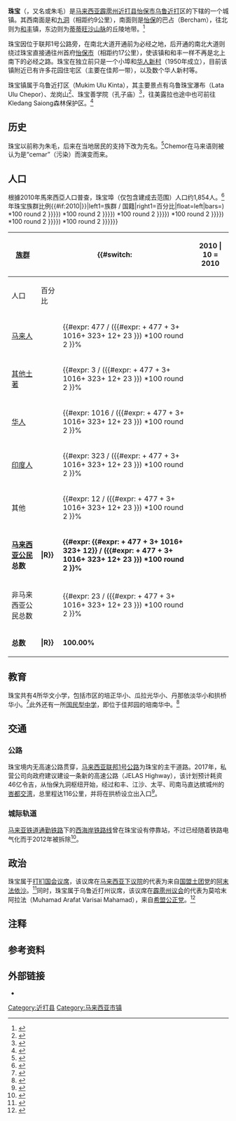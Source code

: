 {{for|服饰配件|珠宝}}
{{expand language|ms}}
{{Infobox settlement
|name                    = 珠宝
|official_name           = {{native name|en|Chemor|icon=no}}
|nickname                = 
|translit_lang1          = 其他文字
|translit_lang1_type1    = [[淡米尔语|淡米尔语]]
|translit_lang1_info1    = சிம்மோர்
|settlement_type         = {{MAS}}[[马来西亚城市|城镇]]
|motto                   = 
|image_skyline           = <!--要去Mapillary/OpenStreetCam找图片了-->
|image_caption           = 
|pushpin_map             = Malaysia Perak#Malaysia
|pushpin_label_position  = right
|pushpin_map_caption     = '''珠宝'''位于[[霹雳州|霹雳州]]和[[马来西亚|马来西亚]]的位置
|subdivision_type        = [[世界政区索引|国家]]
|subdivision_name        = {{MAS}}
|subdivision_type1       = [[马来西亚州属|州属]]
|subdivision_name1       = {{Perak}}
|subdivision_type2       = [[马来西亚县份|县份]]
|subdivision_name2       = [[近打县|近打县]]
|established_title       = 开埠
|established_date        = 1950
|area_magnitude          = 
|unit_pref               =
|area_footnotes          =
|area_total_km2          =
|population_as_of        = 2010
|population_footnotes    = {{my10|2}}
|population_note         = 
|population_total        = 未知
|population_density_km2  = 
|timezone                = 
|utc_offset              = 
|timezone_DST            = 
|utc_offset_DST          = 
|coordinates             = {{coord|4|43|N|101|7|E|region:MY|display=inline,title}}
|elevation_footnotes     = 
|elevation_m             = 
|elevation_ft            = 
|postal_code_type        = [[马来西亚邮政编码|邮编]]
|postal_code             = 31200
|area_code               =
|blank_name              =
|blank_info              =
|blank1_name             =
|blank1_info             =
|website                 = {{URL|http://www.mbi.gov.my/}}
|footnotes               = 
}}

'''珠宝'''（{{lang-ms|Chemor}}，又名{{lang-ms|Chepor}}或朱毛）是[[马来西亚|马来西亚]][[霹雳州|霹雳州]][[近打县|近打县]][[怡保市|怡保市]][[乌鲁近打|乌鲁近打]]区的下辖的一个城镇。其西南面是{{tsl|en|Bandar Meru Raya|美露拉也}}和[[九洞新村|九洞]]（相距约9公里），南面则是[[怡保|怡保]]的巴占（Bercham），往北则为[[和丰|和丰]]镇，东边则为[[蒂蒂旺沙山脉|蒂蒂旺沙山脉]]的丘陵地带。<ref>{{cite web|url=https://www.propsocial.my/location/313/chinese/chemor|title=珠宝, 怡保的评价|website=PropSocial|accessdate=2020-07-22|archive-date=2020-07-22|archive-url=https://web.archive.org/web/20200722105629/https://www.propsocial.my/location/313/chinese/chemor|dead-url=no}}</ref>

珠宝因位于联邦1号公路旁，在南北大道开通前为必经之地，后开通的南北大道则绕过珠宝直接通往州首府[[怡保市|怡保市]]（相距约17公里），使该镇和和丰一样不再是北上南下的必经之路。珠宝在独立前只是一个小埠和[[华人新村|华人新村]]（1950年成立），目前该镇附近已有许多花园住宅区（主要在佳邦一带），以及数个华人新村等。

珠宝镇属于乌鲁近打区（Mukim Ulu Kinta），其主要景点有乌鲁珠宝瀑布（Lata Ulu Chepor）、龙岗山<ref>{{cite web|url=https://sbkhor.blogspot.com/2016/12/blog-post_26.html|title=爬“龙岗山”|publisher=|accessdate=2020-07-22|archive-date=2020-07-22|archive-url=https://web.archive.org/web/20200722110023/https://sbkhor.blogspot.com/2016/12/blog-post_26.html|dead-url=no}}</ref>、珠宝善学院（孔子庙）<ref>{{cite web|url=https://www.kwongwah.com.my/20171128/%e5%b0%8f%e8%8c%85%e5%b1%8b%e5%8f%98%e5%a0%82%e7%9a%87%e5%af%ba%e5%ba%99-%e7%8f%a0%e5%ae%9d%e5%ad%94%e5%ad%90%e5%ba%99%e6%88%90%e8%91%97%e5%90%8d%e6%99%af%e7%82%b9/|title=小茅屋变堂皇寺庙 珠宝孔子庙成著名景点|website=光华网|accessdate=2020-07-22|archive-date=2020-07-22|archive-url=https://web.archive.org/web/20200722120303/https://www.kwongwah.com.my/20171128/%E5%B0%8F%E8%8C%85%E5%B1%8B%E5%8F%98%E5%A0%82%E7%9A%87%E5%AF%BA%E5%BA%99-%E7%8F%A0%E5%AE%9D%E5%AD%94%E5%AD%90%E5%BA%99%E6%88%90%E8%91%97%E5%90%8D%E6%99%AF%E7%82%B9/|dead-url=no}}</ref>，往美露拉也途中也可前往Kledang Saiong森林保护区。<ref>{{Cite web |url=https://www.forestry.gov.my/en/perak/taman-rimba-kledang-saiong |title=存档副本 |accessdate=2020-07-22 |archive-date=2020-07-22 |archive-url=https://web.archive.org/web/20200722105708/https://www.forestry.gov.my/en/perak/taman-rimba-kledang-saiong |dead-url=no }}</ref>

==历史==
珠宝以前称为朱毛，后来在当地居民的支持下改为先名。<ref>{{cite web|url=https://www.sinchew.com.my/content/content_287846.html|title=河婆菜粄．鸟仔粄|website=www.sinchew.com.my|accessdate=2020-07-22|archive-date=2020-07-22|archive-url=https://web.archive.org/web/20200722153433/https://www.sinchew.com.my/content/content_287846.html|dead-url=no}}</ref>Chemor在马来语则被认为是“cemar”（污染）而演变而来。

==人口==
根據2010年馬來西亞人口普查，珠宝埠（仅包含建成去范围）人口约1,854人。<ref>{{cite web|url=https://newss.statistics.gov.my/newss-portalx/ep/epProductForm.seam?cid=2283&pid=2281|title=Population Distribution by Local Authority Areas and Mukims 2010|accessdate=2016-10-12|author=Department of Statistics Malaysia|date=2013-04-03|publisher=Department Statistics of Malaysia, Official Portal|language=en,ms|archive-date=2019-07-01|archive-url=https://web.archive.org/web/20190701034013/https://newss.statistics.gov.my/newss-portalx/epTimeout.seam|dead-url=no}}</ref>
{{Bar box|title={{#switch:{{lc:2010}}|  2010|10=2010|#default=2010}}年珠宝族群比例{{#if:2010|}}|left1=族群 / 国籍|right1=百分比|float=left|bars={{Bar percent|[[马来西亚马来人|马来人]]|Green|{{#expr: 477 / ({{#expr: + 477 + 3+ 1016+ 323+ 12+ 23 }}) *100 round 2 }}}}{{Bar percent|[[馬來西亞土著|其它土著]]|Teal|{{#expr: 3 / ({{#expr: + 477 + 3+ 1016+ 323+ 12+ 23 }}) *100 round 2 }}}}{{Bar percent|[[馬來西亞華人|华人]]|Red|{{#expr: 1016 / ({{#expr: + 477 + 3+ 1016+ 323+ 12+ 23 }}) *100 round 2 }}}}{{Bar percent|[[马来西亚印度人|印度人]]|Orange|{{#expr: 323 / ({{#expr: + 477 + 3+ 1016+ 323+ 12+ 23 }}) *100 round 2 }}}}{{Bar percent|其他|DarkGray|{{#expr: 12 / ({{#expr: + 477 + 3+ 1016+ 323+ 12+ 23 }}) *100 round 2 }}}}{{Bar percent|非马来西亚公民|Purple|{{#expr: 23 / ({{#expr: + 477 + 3+ 1016+ 323+ 12+ 23 }}) *100 round 2 }}}}}}

{|class="wikitable sortable" style="text-align:right"
|-
!rowspan="2"|[[族群|族群]]
!colspan="2"|{{#switch:{{lc:2010}}
 |  2010 | 10 = 2010
 | #default = 2010}}
|-
!人口
!百分比
|-
|style="text-align:left" | [[马来西亚马来人|马来人]] || {{formatnum:477|R}} || {{#expr: 477 / ({{#expr: + 477 + 3+ 1016+ 323+ 12+ 23 }}) *100 round 2 }}%
|-
|style="text-align:left" | [[馬來西亞土著|其他土著]] || {{formatnum:3|R}} || {{#expr: 3 / ({{#expr: + 477 + 3+ 1016+ 323+ 12+ 23 }}) *100 round 2 }}%
|-
|style="text-align:left" | [[馬來西亞華人|华人]] || {{formatnum:1016|R}} || {{#expr: 1016 / ({{#expr: + 477 + 3+ 1016+ 323+ 12+ 23 }}) *100 round 2 }}%
|-
|style="text-align:left" | [[马来西亚印度人|印度人]] || {{formatnum:323|R}} || {{#expr: 323 / ({{#expr: + 477 + 3+ 1016+ 323+ 12+ 23 }}) *100 round 2 }}%
|-
|style="text-align:left" | 其他 || {{formatnum:12|R}} || {{#expr: 12 / ({{#expr: + 477 + 3+ 1016+ 323+ 12+ 23 }}) *100 round 2 }}%
|-style="background: #EEF"
|style="text-align:left" | '''[[马来西亚人|马来西亚公民]]总数''' || '''{{formatnum:{{#expr: + 477 + 3+ 1016+ 323+ 12}}|R}}''' || '''{{#expr: {{#expr: + 477 + 3+ 1016+ 323+ 12}} / ({{#expr: + 477 + 3+ 1016+ 323+ 12+ 23 }}) *100 round 2 }}%'''
|-
|style="text-align:left" | 非马来西亚公民总数 || {{formatnum:23|R}} || {{#expr: 23 / ({{#expr: + 477 + 3+ 1016+ 323+ 12+ 23 }}) *100 round 2 }}%
|-style="background: #DDE"
|style="text-align:left" | '''总数''' || '''{{formatnum:{{#expr: + 477 + 3+ 1016+ 323+ 12+ 23 }}|R}}''' || '''100.00%'''
|}

==教育==
珠宝共有4所华文小学，包括市区的培正华小、瓜拉光华小、丹那依淡华小和拱桥华小。<ref>{{cite web |title=霹雳华小通讯录 |url=http://web.jiaozong.org.my/doc/srjk/2018/2018_perak.pdf |publisher=马来西亚华校教师会总会（教总） |accessdate=2020-07-22 |archive-date=2020-02-08 |archive-url=https://web.archive.org/web/20200208012727/http://web.jiaozong.org.my/doc/srjk/2018/2018_perak.pdf |dead-url=no }}</ref>此外还有一所[[国民型中学|国民型中学]]，即位于佳邦园的培南华中。<ref>{{Cite web|url=https://www.dongzong.my/resource/images/doc/SMJK/smjk_contact.pdf|title=国民型中学通讯录|accessdate=2018-10-26|author=|date=2009-06|publisher=马来西亚华校教师会总会（教总）|archive-url=https://web.archive.org/web/20181026025122/https://www.dongzong.my/resource/images/doc/SMJK/smjk_contact.pdf|archive-date=2018-10-26|dead-url=no}}</ref>

== 交通 ==
===公路===
珠宝境内无高速公路贯穿，[[马来西亚联邦1号公路|马来西亚联邦1号公路]]为珠宝的主干道路。2017年，私营公司向政府建议建设一条新的高速公路（JELAS Highway），该计划预计耗资46亿令吉，从怡保九洞枢纽开始，经过和丰、江沙、太平、司南马直达槟城州的[[峇都交湾|峇都交湾]]，总里程达116公里，并将在拱桥设立出入口<ref>{{cite news|url=https://www.orientaldaily.com.my/news/central/2017/01/19/181169|title=46亿JELAS大道 九洞通峇都加湾 - 中马|website=[[馬來西亞東方日報|東方網]]|accessdate=2020-07-22|archive-date=2020-02-21|archive-url=https://web.archive.org/web/20200221154635/https://www.orientaldaily.com.my/news/central/2017/01/19/181169|dead-url=no}}</ref>。

===城际轨道===
[[马来亚铁道|马来亚铁道]][[KTM通勤铁路|通勤铁路]]下的[[西海岸铁路线|西海岸铁路线]]曾在珠宝设有停靠站，不过已经随着铁路电气化而于2012年被拆除<ref>{{cite web|url=http://cavingliz-noncave.blogspot.com/2013/10/chemor-railway-station-demolished.html|title=cavingliz non-cave albums: Chemor railway station demolished|first=|last=Cavingliz|date=2013-10-19|publisher=|accessdate=2020-07-22|archive-date=2020-07-22|archive-url=https://web.archive.org/web/20200722104358/http://cavingliz-noncave.blogspot.com/2013/10/chemor-railway-station-demolished.html|dead-url=no}}</ref>。

==政治==
珠宝属于[[打扪国会议席|打扪国会议席]]，该议席在[[马来西亚下议院|马来西亚下议院]]的代表为来自[[国盟|国盟]][[土团党|土团党]]的[[阿末法依沙|阿末法依沙]]。<ref>{{cite web|url=https://www.parlimen.gov.my/profile-ahli.html?uweb=dr&id=3586|title=Portal Rasmi Parlimen Malaysia|website=www.parlimen.gov.my|accessdate=2020-07-22|archive-date=2020-07-22|archive-url=https://web.archive.org/web/20200722104009/https://www.parlimen.gov.my/profile-ahli.html?uweb=dr&id=3586|dead-url=no}}</ref>同时，珠宝属于乌鲁近打州议席，该议席在[[霹雳州议会|霹雳州议会]]的代表为莫哈末阿拉法（Muhamad Arafat Varisai Mahamad），来自[[希盟|希盟]][[公正党|公正党]]。<ref>{{cite web|url=http://perakviews.com/index.php/news-zh/6067-2019-02-23-14-43-22|title=公正党乌鲁近打区部日前于丹那依淡福寿宫礼堂举办新春大团拜晚宴|first=Super|last=User|website=Perak View|accessdate=2020-07-22|archive-date=2019-06-02|archive-url=https://web.archive.org/web/20190602213257/http://perakviews.com/index.php/news-zh/6067-2019-02-23-14-43-22|dead-url=no}}</ref>

==注释==
{{notefoot}}

==参考资料==
{{reflist}}

==外部链接==
{{Portal|马来西亚}}
{{commons category|Chemor}}
*{{URL|mbi.gov.my|怡保市政厅官网}}

{{霹雳州}}

[[Category:近打县|Category:近打县]]
[[Category:马来西亚市镇|Category:马来西亚市镇]]